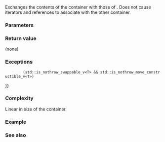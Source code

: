 {{cpp/container/inplace_vector/title|swap}}
{{cpp/container/inplace_vector/navbar}}
{{ddcl|since=c++26|
constexpr void swap( inplace_vector&amp; other ) noexcept(/* see below */);
}}

Exchanges the contents of the container with those of {{c|other}}. Does not cause iterators and references to associate with the other container.

===Parameters===
{{par begin}}
{{par|other|container to exchange the contents with}}
{{par end}}

===Return value===
(none)

===Exceptions===
{{noexcept|1=N == 0 {{!!}}
         (std::is_nothrow_swappable_v&lt;T&gt; &amp;&amp; std::is_nothrow_move_constructible_v&lt;T&gt;)
}}

===Complexity===
Linear in size of the container.

===Example===
{{example
|code=
#include &lt;inplace_vector&gt;
#include &lt;print&gt;

int main()
{
    std::inplace_vector&lt;int, 3&gt; a1{1, 2, 3}, a2{4, 5, 6};

    auto i1 = a1.begin();
    auto i2 = a2.begin();
    int&amp; r1 = a1[1];
    int&amp; r2 = a2[1];

    auto print_them_all = [&amp;](auto rem)
    {
        std::println("{}a1 = {}, a2 = {}, *i1 = {}, *i2 = {}, r1 = {}, r2 = {}",
                     rem, a1, a2, *i1, *i2, r1, r2);
    };

    print_them_all("Before swap:\n");
    a1.swap(a2);
    print_them_all("After swap:\n");

    // Note that after swap() iterators and references stay associated with their
    // original sites, e.g., i1 points to element a1[0], r1 refers to a1[1].
}
|output=
Before swap:
a1 = [1, 2, 3], a2 = [4, 5, 6], *i1 = 1, *i2 = 4, r1 = 2, r2 = 5
After swap:
a1 = [4, 5, 6], a2 = [1, 2, 3], *i1 = 4, *i2 = 1, r1 = 5, r2 = 2
}}

===See also===
{{dsc begin}}
{{dsc inc|cpp/container/dsc swap2|inplace_vector}}
{{dsc end}}

{{langlinks|de|es|fr|it|ja|pt|ru|zh}}